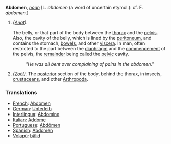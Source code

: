 '''Abdomen''', ''[[noun (part of speech)|noun]]'' [L. ''abdomen'' (a word of uncertain etymol.): cf. F. ''abdomen''.]

<ol>
<li>''([[Anat (subject)|Anat]]).''

The belly, or that part of the body between the [[thorax]] and the [[pelvis]]. Also, the cavity of the belly, which is lined by the [[peritoneum]], and contains the stomach, [[bowels]], and other [[viscera]]. In man, often restricted to the part between the [[diaphragm]] and the [[commencement]] of the pelvis, the [[remainder]] being called the [[pelvic]] cavity.

:'' "He was all bent over complaining of pains in the abdomen." ''

<li> ''([[Zo&ouml;l (subject)|Zo&ouml;l]]).'' The [[posterior]] section of the body, behind the thorax, in insects, [[crustaceans]], and other [[Arthropoda]].
</ol>

=== Translations ===
*[[French]]: [[Abdomen]]
*[[German]]: [[Unterleib]]
*[[Interlingua]]: [[Abdomine]]
*[[Italian]]: [[Addome]]
*[[Portuguese]]: [[Abdômen]]
*[[Spanish]]: [[Abdomen]]
*[[Volapü]]: [[bälid]]